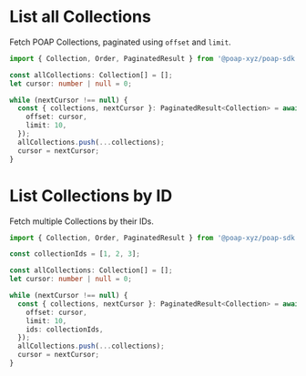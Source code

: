 # List all Collections

Fetch POAP Collections, paginated using `offset` and `limit`.

```typescript
import { Collection, Order, PaginatedResult } from '@poap-xyz/poap-sdk';

const allCollections: Collection[] = [];
let cursor: number | null = 0;

while (nextCursor !== null) {
  const { collections, nextCursor }: PaginatedResult<Collection> = await client.list({
    offset: cursor,
    limit: 10,
  });
  allCollections.push(...collections);
  cursor = nextCursor;
}
```

# List Collections by ID

Fetch multiple Collections by their IDs.

```typescript
import { Collection, Order, PaginatedResult } from '@poap-xyz/poap-sdk';

const collectionIds = [1, 2, 3];

const allCollections: Collection[] = [];
let cursor: number | null = 0;

while (nextCursor !== null) {
  const { collections, nextCursor }: PaginatedResult<Collection> = await client.list({
    offset: cursor,
    limit: 10,
    ids: collectionIds,
  });
  allCollections.push(...collections);
  cursor = nextCursor;
}
```
